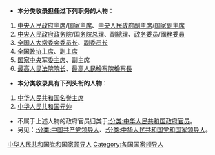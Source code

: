 {{Catnav|頁面分類|人物|職業|各职业中国人|中國政治人物}}
{{Catnav|頁面分類|人物|各國人物|各國政治人物|中國政治人物}}
{{Catnav|頁面分類|人物|各職業人物|政治人物|国家领导人}}
{{Catmore|中华人民共和国领导人列表}}

* '''本分类收录担任过下列职务的人物'''：
# [[中央人民政府主席|中央人民政府主席]]/[[中华人民共和国主席|国家主席]]、[[中央人民政府副主席|中央人民政府副主席]]/[[中華人民共和國副主席|国家副主席]]
# [[中央人民政府政务院|中央人民政府政务院]]/[[中华人民共和国国务院|国务院]][[中华人民共和国国务院总理|总理]]、[[中華人民共和國國務院副總理|副總理]]、[[政务委员|政务委员]]/[[國務委員|國務委員]]
# [[全国人大常委会|全国人大常委会]][[全国人民代表大会常务委员会委员长|委员长]]、[[全国人民代表大会常务委员会委员长|副委员长]]
# [[中国人民政治协商会议|全国政协主席]]、[[中国人民政治协商会议全国委员会副主席|副主席]]
# [[中华人民共和国中央军事委员会|国家中央军委]][[中央军事委员会主席|主席]]、副主席
# [[最高人民法院院长|最高人民法院院长]]、[[最高人民檢察院檢察長|最高人民檢察院檢察長]]
* '''本分类收录具有下列头衔的人物'''：
# [[中华人民共和国名誉主席|中华人民共和国名誉主席]]
# [[中华人民共和国元帅|中华人民共和国元帅]]

* 不属于上述人物的政府官员归类于[[:分类:中华人民共和国政府官员|:分类:中华人民共和国政府官员]]。
* 另见：[[:分类:中国共产党领导人|:分类:中国共产党领导人]]、[[:分类:中华人民共和国党和国家领导人|:分类:中华人民共和国党和国家领导人]]。

[[Category:中华人民共和国党和国家领导人|]]
[[Category:各国国家领导人|Category:各国国家领导人]]